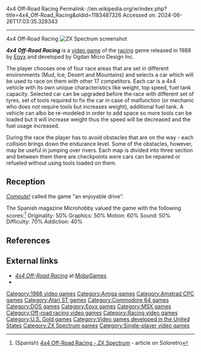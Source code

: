 4x4 Off-Road Racing
Permalink: //en.wikipedia.org/w/index.php?title=4x4_Off-Road_Racing&oldid=1183487326
Accessed on: 2024-06-26T17:03:35.328343



------
4x4 Off-Road Racing
{{refimprove|date=October 2017}}
{{Infobox video game
| title = 4x4 Off-Road Racing
| image = 4x4 Off-Road Racing Cover.png
| developer = Ogdan Micro Design
| publisher = {{vgrelease|NA|[[Epyx]]|EU|[[U.S. Gold]]}}
| released = [[1988 in video gaming|1988]] 
| genre = [[Racing video game|Racing]]
| modes = [[Single Player]]
| platforms = [[Commodore 64]], [[MS-DOS]], [[Amstrad CPC]], [[ZX Spectrum]], [[Atari ST]], [[Amiga]],<ref>{{cite web|first=Judi|last=Turkel|url=https://www.newspapers.com/clip/89515550/the-south-bend-tribune/|title=This model train set takes little floor space|newspaper=[[South Bend Tribune]]|page=7|date=October 8, 1988|accessdate=November 25, 2021|via=[[Newspapers.com]]}}</ref> [[MSX]]
}}
[[Image:4x4 Off-Road Spectrum.png|thumb|left|ZX Spectrum screenshot]]

'''''4x4 Off-Road Racing''''' is a [[video game]] of the [[racing video game|racing]] genre released in 1988 by [[Epyx]] and developed by Ogdan Micro Design Inc.

The player chooses one of four race areas that are set in different environments (Mud, Ice, Desert and Mountains) and selects a car which will be used to race on them with other 17 competitors. Each car is a 4x4 vehicle with its own unique characteristics like weight, top speed, fuel tank capacity. Selected car can be upgraded before the race with different set of tyres, set of tools required to fix the car in case of malfunction (or mechanic who does not require tools but increases weight), additional fuel tank. A vehicle can albo be re-modeled in order to add space so more tools can be loaded but it will increase weight thus the speed will be decreased and the fuel usage increased.

During the race the player has to avoid obstacles that are on the way - each collision brings down the endurance level. Some of the obstacles, however, may be useful in jumping over rivers. Each map is divided into three section and between them there are checkpoints were cars can be repaired or refueled without using tools loaded on them.

== Reception ==

''[[Compute!]]'' called the game "an enjoyable drive".{{r|randall198901}}

The Spanish magazine Microhobby valued the game with the following scores:<ref>(Spanish) [https://www.soloretro.com/spectrum/4x4-off-road-racing-zx-spectrum-de-epyx-1988.php 4x4 Off-Road Racing - ZX Spectrum] - article on Soloretro</ref> Originality: 50% Graphics: 50% Motion: 60% Sound: 50% Difficulty: 70% Addiction: 40%

== References ==

{{reflist|refs=
<ref name="randall198901">{{cite news | url=https://archive.org/stream/1989-01-compute-magazine/Compute_Issue_104_1989_Jan#page/n69/mode/2up | title=Epyx's Epic Lineup | work=Compute! | date=January 1989 | access-date=10 November 2013 | author=Randall, Neil | pages=68}}</ref>
}}

== External links ==
* [https://www.mobygames.com/game/4x4-off-road-racing ''4x4 Off-Road Racing''] at [[MobyGames]]
* {{WoS_game|id=0000036}}

[[Category:1988 video games]]
[[Category:Amiga games]]
[[Category:Amstrad CPC games]]
[[Category:Atari ST games]]
[[Category:Commodore 64 games]]
[[Category:DOS games]]
[[Category:Epyx games]]
[[Category:MSX games]]
[[Category:Off-road racing video games]]
[[Category:Racing video games]]
[[Category:U.S. Gold games]]
[[Category:Video games developed in the United States]]
[[Category:ZX Spectrum games]]
[[Category:Single-player video games]]


{{offroad-racing-videogame-stub}}